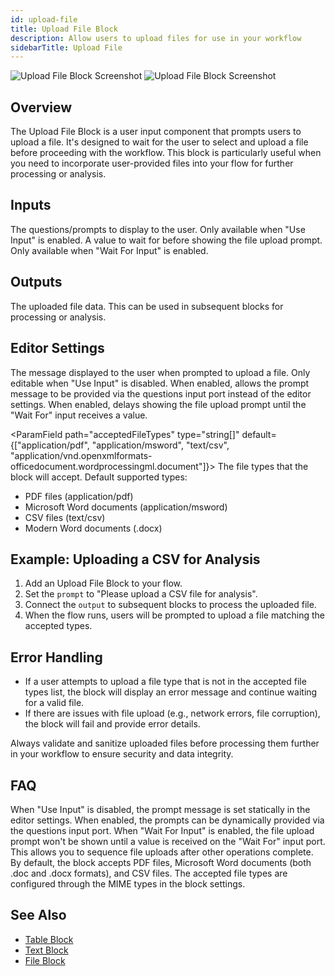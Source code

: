 ```yaml
---
id: upload-file
title: Upload File Block
description: Allow users to upload files for use in your workflow
sidebarTitle: Upload File
---
```


<Frame>
  <img src="/block-reference/assets/upload_file_light.png" alt="Upload File Block Screenshot" className="block dark:hidden" />
  <img src="/block-reference/assets/upload_file_dark.png" alt="Upload File Block Screenshot" className="hidden dark:block" />
</Frame>

## Overview

The Upload File Block is a user input component that prompts users to upload a file. It's designed to wait for the user to select and upload a file before proceeding with the workflow. This block is particularly useful when you need to incorporate user-provided files into your flow for further processing or analysis.

## Inputs

<ParamField path="questions" type="string[]" optional>
  The questions/prompts to display to the user. Only available when "Use Input" is enabled.
</ParamField>

<ParamField path="wait" type="any" optional>
  A value to wait for before showing the file upload prompt. Only available when "Wait For Input" is enabled.
</ParamField>

## Outputs

<ResponseField name="output" type="file">
  The uploaded file data. This can be used in subsequent blocks for processing or analysis.
</ResponseField>

## Editor Settings

<ParamField path="prompt" type="string" default="This is an example question?">
  The message displayed to the user when prompted to upload a file. Only editable when "Use Input" is disabled.
</ParamField>

<ParamField path="useInput" type="boolean" default={false}>
  When enabled, allows the prompt message to be provided via the questions input port instead of the editor settings.
</ParamField>

<ParamField path="useWaitForInput" type="boolean" default={false}>
  When enabled, delays showing the file upload prompt until the "Wait For" input receives a value.
</ParamField>

<ParamField path="acceptedFileTypes" type="string[]" default={["application/pdf", "application/msword", "text/csv", "application/vnd.openxmlformats-officedocument.wordprocessingml.document"]}>
  The file types that the block will accept. Default supported types:
  - PDF files (application/pdf)
  - Microsoft Word documents (application/msword)
  - CSV files (text/csv) 
  - Modern Word documents (.docx)
</ParamField>

## Example: Uploading a CSV for Analysis

1. Add an Upload File Block to your flow.
2. Set the `prompt` to "Please upload a CSV file for analysis".
3. Connect the `output` to subsequent blocks to process the uploaded file.
4. When the flow runs, users will be prompted to upload a file matching the accepted types.


## Error Handling

- If a user attempts to upload a file type that is not in the accepted file types list, the block will display an error message and continue waiting for a valid file.
- If there are issues with file upload (e.g., network errors, file corruption), the block will fail and provide error details.

<Warning>
  Always validate and sanitize uploaded files before processing them further in your workflow to ensure security and data integrity.
</Warning>

## FAQ

<AccordionGroup>
  <Accordion title="What's the difference between using the prompt setting vs input?">
    When "Use Input" is disabled, the prompt message is set statically in the editor settings. When enabled, the prompts can be dynamically provided via the questions input port.
  </Accordion>

  <Accordion title="How does the Wait For Input feature work?">
    When "Wait For Input" is enabled, the file upload prompt won't be shown until a value is received on the "Wait For" input port. This allows you to sequence file uploads after other operations complete.
  </Accordion>

  <Accordion title="What file types are supported?">
    By default, the block accepts PDF files, Microsoft Word documents (both .doc and .docx formats), and CSV files. The accepted file types are configured through the MIME types in the block settings.
  </Accordion>
</AccordionGroup>

## See Also

- [Table Block](/block-reference/data/table)
- [Text Block](/block-reference/data/text)
- [File Block](/block-reference/data/file)
